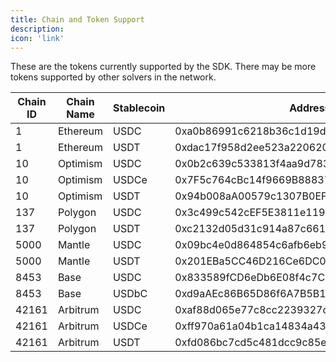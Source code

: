 ```yaml
---
title: Chain and Token Support
description: 
icon: 'link'
---
```


<Note>These are the tokens currently supported by the SDK. There may be more tokens supported by other solvers in the network.</Note>

| Chain ID | Chain Name | Stablecoin | Address |
|----------|------------|------------|---------|
| 1        | Ethereum   | USDC       | 0xa0b86991c6218b36c1d19d4a2e9eb0ce3606eb48 |
| 1        | Ethereum   | USDT       | 0xdac17f958d2ee523a2206206994597c13d831ec7 |
| 10       | Optimism   | USDC       | 0x0b2c639c533813f4aa9d7837caf62653d097ff85 |
| 10       | Optimism   | USDCe      | 0x7F5c764cBc14f9669B88837ca1490cCa17c31607 |
| 10       | Optimism   | USDT       | 0x94b008aA00579c1307B0EF2c499aD98a8ce58e58 |
| 137      | Polygon    | USDC       | 0x3c499c542cEF5E3811e1192ce70d8cC03d5c3359 |
| 137      | Polygon    | USDT       | 0xc2132d05d31c914a87c6611c10748aeb04b58e8f |
| 5000     | Mantle     | USDC       | 0x09bc4e0d864854c6afb6eb9a9cdf58ac190d0df9 |
| 5000     | Mantle     | USDT       | 0x201EBa5CC46D216Ce6DC03F6a759e8E766e956aE |
| 8453     | Base       | USDC       | 0x833589fCD6eDb6E08f4c7C32D4f71b54bdA02913 |
| 8453     | Base       | USDbC      | 0xd9aAEc86B65D86f6A7B5B1b0c42FFA531710b6CA |
| 42161    | Arbitrum   | USDC       | 0xaf88d065e77c8cc2239327c5edb3a432268e5831 |
| 42161    | Arbitrum   | USDCe      | 0xff970a61a04b1ca14834a43f5de4533ebddb5cc8 |
| 42161    | Arbitrum   | USDT       | 0xfd086bc7cd5c481dcc9c85ebe478a1c0b69fcbb9 |

